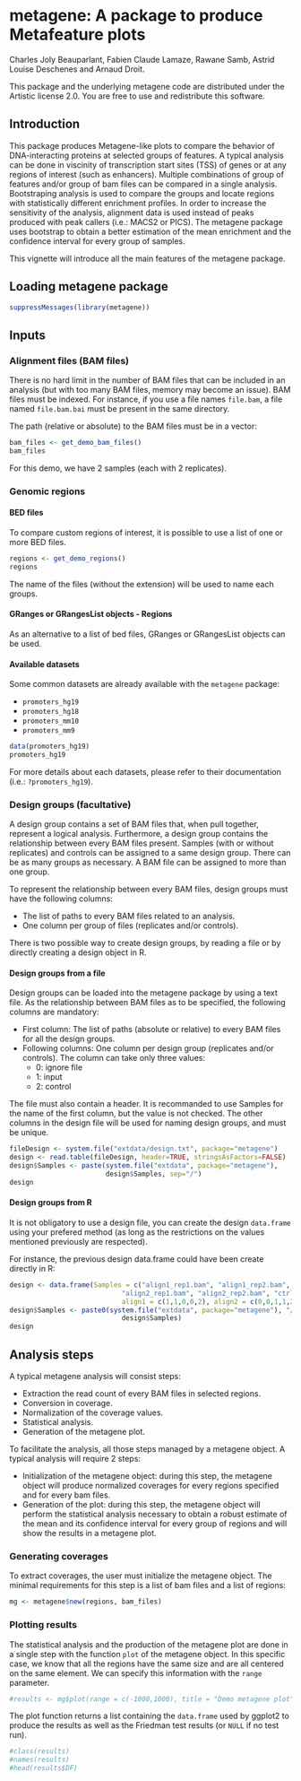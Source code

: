 <!--
%\VignetteEngine{knitr::knitr}
%\VignetteIndexEntry{A package to produce Metafeature plots}
-->

metagene: A package to produce Metafeature plots
========================================================

Charles Joly Beauparlant, Fabien Claude Lamaze, Rawane Samb, 
Astrid Louise Deschenes and Arnaud Droit.

This package and the underlying metagene code are distributed under 
the Artistic license 2.0. You are free to use and redistribute this software. 

## Introduction

This package produces Metagene-like plots to compare the behavior of 
DNA-interacting proteins at selected groups of features. A typical analysis 
can be done in viscinity of transcription start sites (TSS) of genes or at any 
regions of interest (such as enhancers). Multiple combinations of group of 
features and/or group of bam files can be compared in a single analysis. 
Bootstraping analysis is used to compare the groups and locate regions with 
statistically different enrichment profiles. In order to increase the 
sensitivity of the analysis, alignment data is used instead of peaks produced 
with peak callers (i.e.: MACS2 or PICS). The metagene package uses bootstrap 
to obtain a better estimation of the mean enrichment and the confidence 
interval for every group of samples.

This vignette will introduce all the main features of the metagene package.

## Loading metagene package

```r
suppressMessages(library(metagene))
```
 
## Inputs

### Alignment files (BAM files)

There is no hard limit in the number of BAM files that can be included in an 
analysis (but with too many BAM files, memory may become an issue). BAM files 
must be indexed. For instance, if you use a file names `file.bam`, a file 
named `file.bam.bai` must be present in the same directory.

The path (relative or absolute) to the BAM files must be in a vector:
```r
bam_files <- get_demo_bam_files()
bam_files
```

For this demo, we have 2 samples (each with 2 replicates).

### Genomic regions

#### BED files

To compare custom regions of interest, it is possible to use a list of one or 
more BED files.

```r
regions <- get_demo_regions()
regions
```

The name of the files (without the extension) will be used to name each groups.

#### GRanges or GRangesList objects - Regions

As an alternative to a list of bed files, GRanges or GRangesList objects can 
be used.

#### Available datasets

Some common datasets are already available with the `metagene` package:

* `promoters_hg19`
* `promoters_hg18`
* `promoters_mm10`
* `promoters_mm9`

```r
data(promoters_hg19)
promoters_hg19
```

For more details about each datasets, please refer to their documentation (i.e.:
`?promoters_hg19`).

### Design groups (facultative)

A design group contains a set of BAM files that, when pull together, represent 
a logical analysis. Furthermore, a design group contains the relationship 
between every BAM files present. Samples (with or without replicates) and 
controls can be assigned to a same design group. There can be as many groups 
as necessary. A BAM file can be assigned to more than one group. 

To represent the relationship between every BAM files, design groups must have 
the following columns:

* The list of paths to every BAM files related to an analysis.
* One column per group of files (replicates and/or controls). 

There is two possible way to create design groups, by reading a file or by 
directly creating a design object in R.

#### Design groups from a file

Design groups can be loaded into the metagene package by using a text file. As 
the relationship between BAM files as to be specified, the following columns 
are mandatory:

* First column: The list of paths (absolute or relative) to every BAM files 
for all the design groups.
* Following columns: One column per design group (replicates and/or controls). 
The column can take only three values: 
	+ 0: ignore file
	+ 1: input
	+ 2: control

The file must also contain a header. It is recommanded to use Samples for the 
name of the first column, but the value is not checked. The other columns in 
the design file will be used for naming design groups, and must be unique.

```r
fileDesign <- system.file("extdata/design.txt", package="metagene")
design <- read.table(fileDesign, header=TRUE, stringsAsFactors=FALSE)
design$Samples <- paste(system.file("extdata", package="metagene"), 
                        design$Samples, sep="/")
design
```

#### Design groups from R

It is not obligatory to use a design file, you can create the design 
`data.frame` using your prefered method (as long as the restrictions on the 
values mentioned previously are respected).

For instance, the previous design data.frame could have been create directly 
in R:
```r
design <- data.frame(Samples = c("align1_rep1.bam", "align1_rep2.bam", 
                            "align2_rep1.bam", "align2_rep2.bam", "ctrl.bam"),
		                    align1 = c(1,1,0,0,2), align2 = c(0,0,1,1,2))
design$Samples <- paste0(system.file("extdata", package="metagene"), "/", 
                            design$Samples)
design
```

## Analysis steps

A typical metagene analysis will consist steps:

* Extraction the read count of every BAM files in selected regions.
* Conversion in coverage.
* Normalization of the coverage values.
* Statistical analysis.
* Generation of the metagene plot.

To facilitate the analysis, all those steps managed by a metagene object. A 
typical analysis will require 2 steps:

* Initialization of the metagene object: during this step, the metagene object 
will produce normalized coverages for every regions specified and for every 
bam files.
* Generation of the plot: during this step, the metagene object will perform 
the statistical analysis necessary to obtain a robust estimate of the mean 
and its confidence interval for every group of regions and will show the 
results in a metagene plot.

### Generating coverages

To extract coverages, the user must initialize the metagene object. The minimal
requirements for this step is a list of bam files and a list of regions:
```r
mg <- metagene$new(regions, bam_files)
```

### Plotting results

The statistical analysis and the production of the metagene plot are done 
in a single step with the function `plot` of the metagene object. In this
specific case, we know that all the regions have the same size and are all
centered on the same element. We can specify this information with the `range`
parameter.

```r
#results <- mg$plot(range = c(-1000,1000), title = "Demo metagene plot")
```

The plot function returns a list containing the `data.frame` used by 
ggplot2 to produce the results as well as the Friedman test results 
(or `NULL` if no test run).

```r
#class(results)
#names(results)
#head(results$DF)
```
